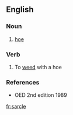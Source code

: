 ==English==

===Noun===
{{en-noun}}

#{{obsolete}} [[hoe]]

===Verb===
{{en-verb|sarcl|ing}}

#{{obsolete}} To [[weed]] with a hoe

===References===
*OED 2nd edition 1989

[[fr:sarcle]]